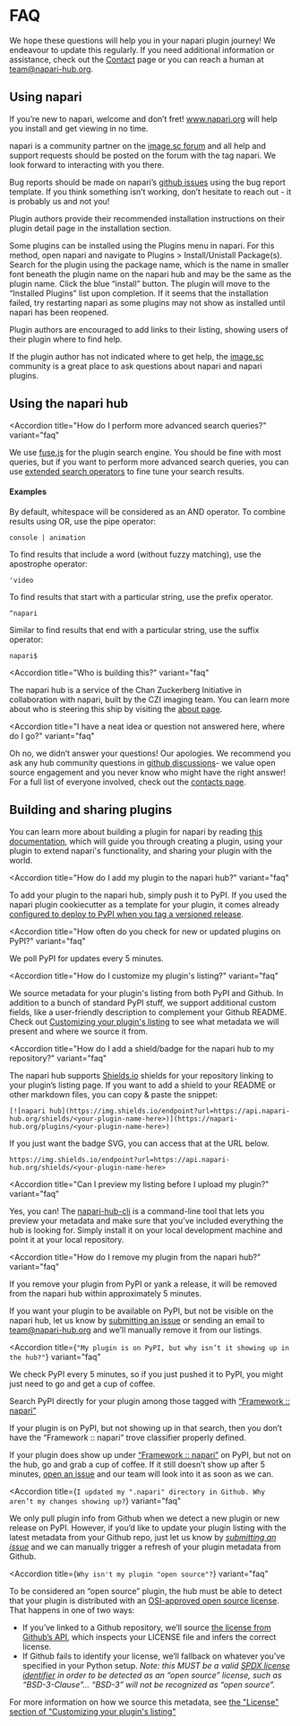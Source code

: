<LayoutMDX toc title="Frequently Asked Questions - napari hub">

# FAQ

We hope these questions will help you in your napari plugin journey! We
endeavour to update this regularly. If you need additional information or
assistance, check out the [Contact]({CONTACT}) page or you can reach a human
at [team@napari-hub.org](mailto:team@napari-hub.org).

## Using napari

<Accordion title="How do I get started using napari?" variant="faq">

If you’re new to napari, welcome and don’t fret! www.napari.org will help you
install and get viewing in no time.

</Accordion>

<Accordion title="How do I get help with napari?" variant="faq">

napari is a community partner on the [image.sc forum]({IMAGESC}) and all help and support requests
should be posted on the forum with the tag napari. We look forward to interacting with you there.

Bug reports should be made on napari’s
[github issues]({NAPARI_REPO}/issues/new?template=bug_report.md) using the bug report template.
If you think something isn’t working, don’t hesitate to reach out - it is probably us and not you!

</Accordion>

<Accordion title="How do I install a plugin in napari?" variant="faq">

Plugin authors provide their recommended installation instructions on their plugin detail page
in the installation section.

Some plugins can be installed using the Plugins menu in napari. For this method, open napari
and navigate to Plugins > Install/Unistall Package(s). Search for the plugin using the package name,
which is the name in smaller font beneath the plugin name on the napari hub and may be the same as
the plugin name. Click the blue “install” button. The plugin will move to the “Installed Plugins”
list upon completion. If it seems that the installation failed, try restarting napari as some plugins
may not show as installed until napari has been reopened.

</Accordion>

<Accordion title="How do I get help with a napari plugin?" variant="faq">

Plugin authors are encouraged to add links to their listing, showing users of their plugin where to find help.

If the plugin author has not indicated where to get help, the [image.sc](https://forum.image.sc/tag/napari) community is a great place to ask questions about napari and napari plugins.

</Accordion>

## Using the napari hub

<Accordion
  title="How do I perform more advanced search queries?"
  variant="faq"
>

We use [fuse.js](https://fusejs.io/) for the plugin search engine.
You should be fine with most queries, but if you want to perform more advanced search queries,
you can use [extended search operators](https://fusejs.io/examples.html#extended-search)
to fine tune your search results.

#### Examples

By default, whitespace will be considered as an AND operator.
To combine results using OR, use the pipe operator:

```
console | animation
```

To find results that include a word (without fuzzy matching), use the apostrophe operator:

```
'video
```

To find results that start with a particular string, use the prefix operator.

```
^napari
```

Similar to find results that end with a particular string, use the suffix operator:

```
napari$
```

</Accordion>

<Accordion
  title="Who is building this?"
  variant="faq"
>

The napari hub is a service of the Chan Zuckerberg Initiative in collaboration with napari,
built by the CZI imaging team. You can learn more about who is steering
this ship by visiting the [about page]({ABOUT}).

</Accordion>

<Accordion
  title="I have a neat idea or question not answered here, where do I go?"
  variant="faq"
>

Oh no, we didn’t answer your questions! Our apologies.
We recommend you ask any hub community questions in [github discussions]({HUB_REPO}/discussions)-
we value open source engagement and you never know who might have the right answer!
For a full list of everyone involved, check out the [contacts page]({CONTACT}).

</Accordion>

## Building and sharing plugins

<Accordion title="How do I build a napari plugin?" variant="faq">

You can learn more about building a plugin for napari by reading
[this documentation](https://napari.org/plugins/),
which will guide you through creating a plugin, using your plugin
to extend napari's functionality, and sharing your plugin with
the world.

</Accordion>

<Accordion
  title="How do I add my plugin to the napari hub?"
  variant="faq"
>

To add your plugin to the napari hub, simply push it to PyPI.
If you used the napari plugin cookiecutter as a template for your plugin, it comes already
[configured to deploy to PyPI when you tag a versioned release](https://github.com/napari/cookiecutter-napari-plugin#set-up-automatic-deployments).

</Accordion>

<Accordion
  title="How often do you check for new or updated plugins on PyPI?"
  variant="faq"
>

We poll PyPI for updates every 5 minutes.

</Accordion>

<Accordion
  title="How do I customize my plugin's listing?"
  variant="faq"
>

We source metadata for your plugin's listing from both PyPI and Github.
In addition to a bunch of standard PyPI stuff, we support additional custom fields,
like a user-friendly description to complement your Github README.
Check out [Customizing your plugin's listing](https://github.com/chanzuckerberg/napari-hub/blob/main/docs/customizing-plugin-listing.md)
to see what metadata we will present and where we source it from.

</Accordion>

<Accordion
  title="How do I add a shield/badge for the napari hub to my repository?"
  variant="faq"
>

The napari hub supports [Shields.io](https://shields.io/) shields for your repository linking to your plugin’s
listing page. If you want to add a shield to your README or other markdown files,
you can copy & paste the snippet:

```
[![napari hub](https://img.shields.io/endpoint?url=https://api.napari-hub.org/shields/<your-plugin-name-here>)](https://napari-hub.org/plugins/<your-plugin-name-here>)
```

If you just want the badge SVG, you can access that at the URL below.

```
https://img.shields.io/endpoint?url=https://api.napari-hub.org/shields/<your-plugin-name-here>
```

</Accordion>

<Accordion
  title="Can I preview my listing before I upload my plugin?"
  variant="faq"
>

Yes, you can! The [napari-hub-cli](https://github.com/chanzuckerberg/napari-hub-cli)
is a command-line tool that lets you preview your metadata and make sure that you’ve
included everything the hub is looking for. Simply install it on your local development
machine and point it at your local repository.

</Accordion>

<Accordion
  title="How do I remove my plugin from the napari hub?"
  variant="faq"
>

If you remove your plugin from PyPI or yank a release, it will be removed from the napari hub within approximately 5 minutes.

If you want your plugin to be available on PyPI, but not be visible on the napari hub, let us know by
[submitting an issue](https://github.com/chanzuckerberg/napari-hub/issues/new)
or sending an email to [team@napari-hub.org](mailto:team@napari-hub.org) and we’ll manually remove it from our listings.

</Accordion>

<Accordion
  title={`"My plugin is on PyPI, but why isn’t it showing up in the hub?"`}
  variant="faq"
>

We check PyPI every 5 minutes, so if you just pushed it to PyPI, you might just need to go and get a cup of coffee.

Search PyPI directly for your plugin among those tagged with [“Framework :: napari”](https://pypi.org/search/?c=Framework+%3A%3A+napari)

If your plugin is on PyPI, but not showing up in that search, then you don’t have the “Framework :: napari” trove classifier properly defined.

If your plugin does show up under [“Framework :: napari”](https://pypi.org/search/?c=Framework+%3A%3A+napari)
on PyPI, but not on the hub, go and grab a cup of coffee.
If it still doesn’t show up after 5 minutes, [open an issue](https://github.com/chanzuckerberg/napari-hub/issues/new?assignees=&labels=bug&template=bug_report.md&title=)
and our team will look into it as soon as we can.

</Accordion>

<Accordion
  title={`I updated my ".napari" directory in Github. Why aren’t my changes showing up?`}
  variant="faq"
>

We only pull plugin info from Github when we detect a new plugin or new release on PyPI.
However, if you’d like to update your plugin listing with the latest metadata from your Github repo,
just let us know by [_submitting an issue_](https://github.com/chanzuckerberg/napari-hub/issues/new)
and we can manually trigger a refresh of your plugin metadata from Github.

</Accordion>

<Accordion
  title={`Why isn't my plugin "open source"?`}
  variant="faq"
>

To be considered an “open source” plugin, the hub must be able to detect that your
plugin is distributed with an [OSI-approved open source license](https://opensource.org/licenses).
That happens in one of two ways:

- If you’ve linked to a Github repository, we’ll source [the license from Github’s API](https://docs.github.com/en/rest/reference/licenses#get-the-license-for-a-repository), which inspects your LICENSE file and infers the correct license.
- If Github fails to identify your license, we’ll fallback on whatever you’ve specified in your Python setup. _Note: this MUST be a valid [SPDX license identifier](https://spdx.org/licenses/) in order to be detected as an “open source” license, such as “BSD-3-Clause”... “BSD-3” will not be recognized as “open source”._

For more information on how we source this metadata, see [the "License" section of "Customizing your plugin's listing"](https://github.com/chanzuckerberg/napari-hub/blob/main/docs/customizing-plugin-listing.md#license)

</Accordion>

</LayoutMDX>
